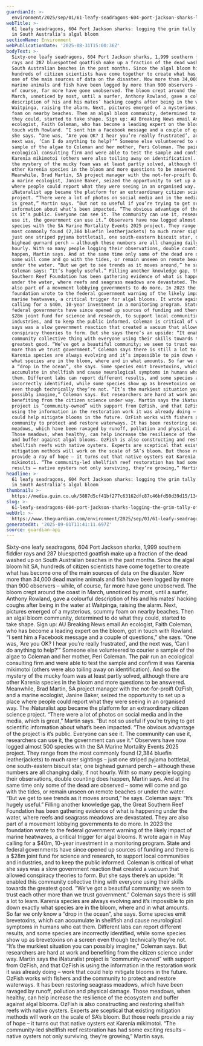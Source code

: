 ```yaml
---
guardianId: >-
  environment/2025/sep/01/61-leafy-seadragons-604-port-jackson-sharks-logging-the-grim-tally-of-death-in-south-australias-algal-bloom
webTitle: >-
  61 leafy seadragons, 604 Port Jackson sharks: logging the grim tally of death
  in South Australia’s algal bloom
sectionName: Environment
webPublicationDate: '2025-08-31T15:00:36Z'
bodyText: >-
  Sixty-one leafy seadragons, 604 Port Jackson sharks, 1,999 southern fiddler
  rays and 287 bluespotted goatfish make up a fraction of the dead washed up on
  South Australian beaches in the past months. Since the algal bloom hit SA,
  hundreds of citizen scientists have come together to create what has become
  one of the main sources of data on the disaster. Now more than 34,000 dead
  marine animals and fish have been logged by more than 900 observers – while,
  of course, far more have gone unobserved. The bloom crept around the coast in
  March, unnoticed by most, until a surfer, Anthony Rowland, gave a colourful
  description of his and his mates’ hacking coughs after being in the water at
  Waitpinga, raising the alarm. Next, pictures emerged of a mysterious, scummy
  foam on nearby beaches. Then an algal bloom community, determined to do what
  they could, started to take shape. Sign up: AU Breaking News email An
  ecologist, Faith Coleman, who has become a leading expert on the bloom, got in
  touch with Rowland. “I sent him a Facebook message and a couple of questions,”
  she says. “One was, ‘Are you OK? I hear you’re really frustrated’, and the
  next was, ‘Can I do anything to help?’” Someone else volunteered to courier a
  sample of the algae to Coleman and her mother, Peri Coleman. The pair run an
  ecological consulting firm and were able to test the sample and confirm it was
  Karenia mikimotoi (others were also toiling away on identification). And so
  the mystery of the mucky foam was at least partly solved, although there are
  other Karenia species in the bloom and more questions to be answered.
  Meanwhile, Brad Martin, SA project manager with the not-for-proift OzFish, and
  a marine ecologist, Janine Baker, seized the opportunity to set up a place
  where people could report what they were seeing in an organised way. The
  iNaturalist app became the platform for an extraordinary citizen science
  project. “There were a lot of photos on social media and in the media, which
  is great,” Martin says. “But not so useful if you’re trying to get scientific
  information about what’s been impacted. “The obvious advantage of the project
  is it’s public. Everyone can see it. The community can use it, researchers can
  use it, the government can use it.” Observers have now logged almost 500
  species with the SA Marine Mortality Events 2025 project. They range from the
  most commonly found (2,384 bluefin leatherjackets) to much rarer sightings –
  just one striped pyjama bottletail, one south-eastern biscuit star, one
  bighead gurnard perch – although these numbers are all changing daily, if not
  hourly. With so many people logging their observations, double counting does
  happen, Martin says. And at the same time only some of the dead are observed –
  some will come and go with the tides, or remain unseen on remote beaches or
  under the water. “But we get to see trends as it moves around,” he says.
  Coleman says: “It’s hugely useful.” Filling another knowledge gap, the Great
  Southern Reef Foundation has been gathering evidence of what is happening
  under the water, where reefs and seagrass meadows are devastated. They are
  also part of a movement lobbying governments to do more. In 2023 the
  foundation wrote to the federal government warning of the likely impact of
  marine heatwaves, a critical trigger for algal blooms. It wrote again in May
  calling for a $40m, 10-year investment in a monitoring program. State and
  federal governments have since opened up sources of funding and there is a
  $28m joint fund for science and research, to support local communities and
  industries, and to keep the public informed. Coleman is critical of what she
  says was a slow government reaction that created a vacuum that allowed
  conspiracy theories to form. But she says there’s an upside: “It enabled this
  community collective thing with everyone using their skills towards the
  greatest good. “We’ve got a beautiful community; we seem to trust each other
  more than we trust government.” Coleman says there is still a lot to learn.
  Karenia species are always evolving and it’s impossible to pin down exactly
  what species are in the bloom, where and in what amounts. So far we only know
  a “drop in the ocean”, she says. Some species emit brevetoxins, which can
  accumulate in shellfish and cause neurological symptoms in humans who eat
  them. Different labs can report different results, and some species are
  incorrectly identified, while some species show up as brevetoxins on a screen
  even though technically they’re not. “It’s the murkiest situation you can
  possibly imagine,” Coleman says. But researchers are hard at work and
  benefiting from the citizen science under way. Martin says the iNaturalist
  project is “community-owned” with support from OzFish, and that OzFish is
  using the information in the restoration work it was already doing – work that
  could help mitigate blooms in the future. OzFish works with fishers and the
  community to protect and restore waterways. It has been restoring seagrass
  meadows, which have been ravaged by runoff, pollution and physical damage.
  Those meadows, when healthy, can help increase the resilience of the ecosystem
  and buffer against algal blooms. OzFish is also constructing and restoring
  shellfish reefs with native oysters. Experts are sceptical that existing
  mitigation methods will work on the scale of SA’s bloom. But those reefs
  provide a ray of hope – it turns out that native oysters eat Karenia
  mikimotoi. “The community-led shellfish reef restoration has had some exciting
  results – native oysters not only surviving, they’re growing,” Martin says.
headline: >-
  61 leafy seadragons, 604 Port Jackson sharks: logging the grim tally of death
  in South Australia’s algal bloom
thumbnail: >-
  https://media.guim.co.uk/5887d5cf41bf277c63162dfc87c46bfd50d39d15/1349_0_6745_5396/500.jpg
slug: >-
  61-leafy-seadragons-604-port-jackson-sharks-logging-the-grim-tally-of-death-in-south-australias-algal-bloom
webUrl: >-
  https://www.theguardian.com/environment/2025/sep/01/61-leafy-seadragons-604-port-jackson-sharks-logging-the-grim-tally-of-death-in-south-australias-algal-bloom
generatedAt: '2025-09-01T11:41:11.697Z'
source: guardian-api
---
```

Sixty-one leafy seadragons, 604 Port Jackson sharks, 1,999 southern fiddler rays and 287 bluespotted goatfish make up a fraction of the dead washed up on South Australian beaches in the past months. Since the algal bloom hit SA, hundreds of citizen scientists have come together to create what has become one of the main sources of data on the disaster. Now more than 34,000 dead marine animals and fish have been logged by more than 900 observers – while, of course, far more have gone unobserved. The bloom crept around the coast in March, unnoticed by most, until a surfer, Anthony Rowland, gave a colourful description of his and his mates’ hacking coughs after being in the water at Waitpinga, raising the alarm. Next, pictures emerged of a mysterious, scummy foam on nearby beaches. Then an algal bloom community, determined to do what they could, started to take shape. Sign up: AU Breaking News email An ecologist, Faith Coleman, who has become a leading expert on the bloom, got in touch with Rowland. “I sent him a Facebook message and a couple of questions,” she says. “One was, ‘Are you OK? I hear you’re really frustrated’, and the next was, ‘Can I do anything to help?’” Someone else volunteered to courier a sample of the algae to Coleman and her mother, Peri Coleman. The pair run an ecological consulting firm and were able to test the sample and confirm it was Karenia mikimotoi (others were also toiling away on identification). And so the mystery of the mucky foam was at least partly solved, although there are other Karenia species in the bloom and more questions to be answered. Meanwhile, Brad Martin, SA project manager with the not-for-proift OzFish, and a marine ecologist, Janine Baker, seized the opportunity to set up a place where people could report what they were seeing in an organised way. The iNaturalist app became the platform for an extraordinary citizen science project. “There were a lot of photos on social media and in the media, which is great,” Martin says. “But not so useful if you’re trying to get scientific information about what’s been impacted. “The obvious advantage of the project is it’s public. Everyone can see it. The community can use it, researchers can use it, the government can use it.” Observers have now logged almost 500 species with the SA Marine Mortality Events 2025 project. They range from the most commonly found (2,384 bluefin leatherjackets) to much rarer sightings – just one striped pyjama bottletail, one south-eastern biscuit star, one bighead gurnard perch – although these numbers are all changing daily, if not hourly. With so many people logging their observations, double counting does happen, Martin says. And at the same time only some of the dead are observed – some will come and go with the tides, or remain unseen on remote beaches or under the water. “But we get to see trends as it moves around,” he says. Coleman says: “It’s hugely useful.” Filling another knowledge gap, the Great Southern Reef Foundation has been gathering evidence of what is happening under the water, where reefs and seagrass meadows are devastated. They are also part of a movement lobbying governments to do more. In 2023 the foundation wrote to the federal government warning of the likely impact of marine heatwaves, a critical trigger for algal blooms. It wrote again in May calling for a $40m, 10-year investment in a monitoring program. State and federal governments have since opened up sources of funding and there is a $28m joint fund for science and research, to support local communities and industries, and to keep the public informed. Coleman is critical of what she says was a slow government reaction that created a vacuum that allowed conspiracy theories to form. But she says there’s an upside: “It enabled this community collective thing with everyone using their skills towards the greatest good. “We’ve got a beautiful community; we seem to trust each other more than we trust government.” Coleman says there is still a lot to learn. Karenia species are always evolving and it’s impossible to pin down exactly what species are in the bloom, where and in what amounts. So far we only know a “drop in the ocean”, she says. Some species emit brevetoxins, which can accumulate in shellfish and cause neurological symptoms in humans who eat them. Different labs can report different results, and some species are incorrectly identified, while some species show up as brevetoxins on a screen even though technically they’re not. “It’s the murkiest situation you can possibly imagine,” Coleman says. But researchers are hard at work and benefiting from the citizen science under way. Martin says the iNaturalist project is “community-owned” with support from OzFish, and that OzFish is using the information in the restoration work it was already doing – work that could help mitigate blooms in the future. OzFish works with fishers and the community to protect and restore waterways. It has been restoring seagrass meadows, which have been ravaged by runoff, pollution and physical damage. Those meadows, when healthy, can help increase the resilience of the ecosystem and buffer against algal blooms. OzFish is also constructing and restoring shellfish reefs with native oysters. Experts are sceptical that existing mitigation methods will work on the scale of SA’s bloom. But those reefs provide a ray of hope – it turns out that native oysters eat Karenia mikimotoi. “The community-led shellfish reef restoration has had some exciting results – native oysters not only surviving, they’re growing,” Martin says.
